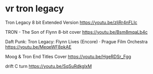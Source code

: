 # vr tron legacy

Tron Legacy 8 bit Extended Version
https://youtu.be/zljRr4nFLIc

TRON - The Son of Flynn 8-bit cover
https://youtu.be/Bsm8mqaLb4c

Daft Punk: Tron Legacy: Flynn Lives (Encore) · Prague Film Orchestra
https://youtu.be/MeqeWF8pkAE

Moog & Tron End Titles Cover
https://youtu.be/HgeRDSr_Fgg

drift C turn
https://youtu.be/SqSuRdkglxM
